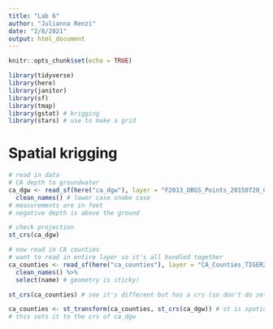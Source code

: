 ```yaml
---
title: "Lab 6"
author: "Julianna Renzi"
date: "2/8/2021"
output: html_document
---
```


```r
knitr::opts_chunk$set(echo = TRUE)

library(tidyverse)
library(here)
library(janitor)
library(sf)
library(tmap)
library(gstat) # krigging
library(stars) # use to make a grid
```

# Spatial krigging

```r
# read in data 
# CA depth to groundwater
ca_dgw <- read_sf(here("ca_dgw"), layer = "F2013_DBGS_Points_20150720_093252") %>% # saying to read in the whole layer (anything that starts with that string/can have different extensions)
  clean_names() # lower case snake case
# measurements are in feet
# negative depth is above the ground

# check projection
st_crs(ca_dgw)

# now read in CA counties
# want to read in entire layer so it's all bundled together
ca_counties <- read_sf(here("ca_counties"), layer = "CA_Counties_TIGER2016") %>% 
  clean_names() %>% 
  select(name) # geometry is sticky!

st_crs(ca_counties) # see it's different but has a crs (so don't do set crs, and instead use transform)

ca_counties <- st_transform(ca_counties, st_crs(ca_dgw)) # st is spatio-temporal
# this sets it to the crs of ca_dgw

```

